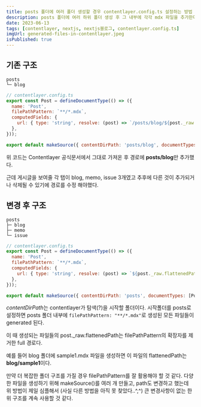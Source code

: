 ```yaml
---
title: posts 폴더에 여러 폴더 생성할 경우 contentlayer.config.ts 설정하는 방법
description: posts 폴더에 여러 하위 폴더 생성 후 그 내부에 각각 mdx 파일을 추가한다면, contentlayer.config.ts를 어떻게 설정해야할까?
date: 2023-06-13
tags: [contentlayer, nextjs, nextjs블로그, contentlayer.config.ts]
imgUrl: generated-files-in-contentlayer.jpeg
isPublished: true
---
```


## 기존 구조

```
posts
└─ blog
```

```js
// contentlayer.config.ts
export const Post = defineDocumentType(() => ({
  name: 'Post',
  filePathPattern: `**/*.mdx`,
  computedFields: {
    url: { type: 'string', resolve: (post) => `/posts/blog/${post._raw.flattenedPath}` },
  },
}));

export default makeSource({ contentDirPath: 'posts/blog', documentTypes: [Post] });
```

위 코드는 Contentlayer 공식문서에서 그대로 가져온 후 경로에 **posts/blog**만 추가했다.

근데 게시글을 보여줄 각 탭이 blog, memo, issue 3개였고 추후에 다른 것이 추가되거나 삭제될 수 있기에 경로를 수정 해야했다.

## 변경 후 구조

```
posts
├─ blog
├─ memo
└─ issue
```

```js
// contentlayer.config.ts
export const Post = defineDocumentType(() => ({
  name: 'Post',
  filePathPattern: `**/*.mdx`,
  computedFields: {
    url: { type: 'string', resolve: (post) => `${post._raw.flattenedPath}` },
  },
}));

export default makeSource({ contentDirPath: 'posts', documentTypes: [Post] });
```

*contentDirPath*는 contentlayer가 탐색(?)을 시작할 폴더이다. 시작폴더를 posts로 설정하면 posts 폴더 내부에 `filePathPattern: "**/*.mdx"`로 생성된 모든 파일들이 generated 된다.

이 때 생성되는 파일들의 post._raw.flattenedPath는 filePathPattern의 확장자를 제거한 full 경로다.

예를 들어 blog 폴더에 sample1.mdx 파일을 생성하면 이 파일의 flattenedPath는 **blog/sample1**이다.

만약 더 복잡한 폴더 구조를 가질 경우 filePathPattern를 잘 활용해야 할 것 같다. 다양한 파일을 생성하기 위해 makeSource()를 여러 개 만들고, path도 변경하고 했는데 위 방법이 제일 심플해서 (사실 다른 방법을 아직 못 찾았다..^,^) 큰 변경사항이 없는 한 위 구조를 계속 사용할 것 같다.
